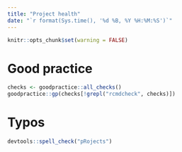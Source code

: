 ```yaml
---
title: "Project health"
date: "`r format(Sys.time(), '%d %B, %Y %H:%M:%S')`"
---
```


```r
knitr::opts_chunk$set(warning = FALSE)
```

# Good practice

```r
checks <- goodpractice::all_checks()
goodpractice::gp(checks[!grepl("rcmdcheck", checks)])
```

# Typos

```r
devtools::spell_check("pRojects")
```
